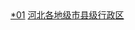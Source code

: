 [[Category:承德行政区划|*01]]
[[Category:河北各地级市县级行政区|]]
{{catmore|承德市|河北省承德市}}
<br>{{hideh
|Head = 承德各区县所辖乡镇与街道
|FrameStyle   = border:solid 2px #0000ff;
|HeadStyle    = text-align:center;background:transparent;
|ContentStyle = background: #FFFFE0; font size="80%"
}}
{{edit|Template:承德市双桥区行政区划}}{{承德市双桥区行政区划|state=expanded}}<br>
{{edit|Template:承德市双滦区行政区划}}{{承德市双滦区行政区划|state=expanded}}<br>
{{edit|Template:承德市鹰手营子矿区行政区划}}{{承德市鹰手营子矿区行政区划|state=expanded}}<br>
{{edit|Template:兴隆县行政区划}}{{兴隆县行政区划|state=expanded}}<br>
{{edit|Template:平泉县行政区划}}{{平泉县行政区划|state=expanded}}<br>
{{edit|Template:滦平县行政区划}}{{滦平县行政区划|state=expanded}}<br>
{{edit|Template:隆化县行政区划}}{{隆化县行政区划|state=expanded}}<br>
{{edit|Template:承德县行政区划}}{{承德县行政区划|state=expanded}}<br>
{{edit|Template:丰宁满族自治县行政区划}}{{丰宁满族自治县行政区划|state=expanded}}<br>
{{edit|Template:宽城满族自治县行政区划}}{{宽城满族自治县行政区划|state=expanded}}<br>
{{edit|Template:围场满族蒙古族自治县行政区划}}{{围场满族蒙古族自治县行政区划|state=expanded}}<br>
{{hidef}}